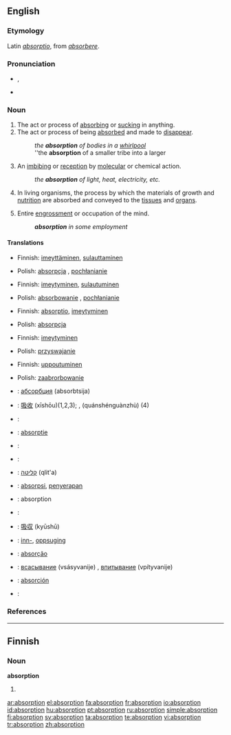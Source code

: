 ==English==

===Etymology===
Latin ''[[absorptio]]'', from ''[[absorbere]]''.

===Pronunciation===
*{{IPA|/əbˈzɔ:p.ʃən/}}, {{SAMPA|/@b"zO:p.S@n/}}
*{{audio|en-us-absorption.ogg|Audio (US)}}

===Noun===
{{en-noun}}

# The act or process of [[absorbing]] or [[sucking]] in anything.
# The act or process of being [[absorbed]] and made to [[disappear]].
#:''the '''absorption''' of bodies in a [[whirlpool]]''
#:''the '''absorption''' of a smaller tribe into a larger
# {{context|chemistry|physics}} An [[imbibing]] or [[reception]] by [[molecular]] or chemical action.
#:''the '''absorption''' of light, heat, electricity, etc.''
# {{physiology}} In living organisms, the process by which the materials of growth and [[nutrition]] are absorbed and conveyed to the [[tissue]]s and [[organ]]s.
# Entire [[engrossment]] or occupation of the mind.
#:'''''absorption''' in some employment''

====Translations====
{{trans-top|act or process of absorbing or sucking in anything}}
* Finnish: [[imeyttäminen]], [[sulauttaminen]]
{{trans-mid}}
* Polish: [[absorpcja]] {{f}}, [[pochłanianie]] {{n}}
{{trans-bottom}}

{{trans-top|act or process of being absorbed and made to disappear}}
* Finnish: [[imeytyminen]], [[sulautuminen]]
{{trans-mid}}
* Polish: [[absorbowanie]] {{n}}, [[pochłanianie]] {{n}}
{{trans-bottom}}

{{trans-top|chemistry, physics: imbibing or reception by molecular or chemical action}}
* Finnish: [[absorptio]], [[imeytyminen]]
{{trans-mid}}
* Polish: [[absorpcja]] {{f}}
{{trans-bottom}}

{{trans-top|physiology: process by which the materials of growth and nutrition are absorbed}}
* Finnish: [[imeytyminen]]
{{trans-mid}}
* Polish: [[przyswajanie]] {{n}}
{{trans-bottom}}

{{trans-top|entire occupation of the mind}}
* Finnish: [[uppoutuminen]]
{{trans-mid}}
* Polish: [[zaabrorbowanie]] {{n}}
{{trans-bottom}}

{{ttbc-top}}
* {{ttbc|Bulgarian}}: [[абсорбция]] (absorbtsija) {{f}}
* {{ttbc|Chinese}}: [[吸收]] (xīshōu)(1,2,3); {{t|cmn|全神貫注|sc=Hani|xs=Mandarin}}, {{t|cmn|全神贯注|sc=Hani|xs=Mandarin}} (quánshénguànzhù) (4)
* {{ttbc|Croatian}}: {{t-|hr|apsorpcija|f}}
* {{ttbc|Dutch}}: [[absorptie]] {{f}}
* {{ttbc|French}}: {{t+|fr|absorption|f}}
* {{ttbc|German}}: {{t-|de|Absorption|f}}
* {{ttbc|Hebrew}}: [[קליטה]] (qlit'a)
* {{ttbc|Indonesian}}: [[absorpsi]], [[serap|penyerapan]]
* {{ttbc|Interlingua}}: absorption
* {{ttbc|Italian}}: {{t+|it|assorbimento|m}}
{{ttbc-mid}}
* {{ttbc|Japanese}}: [[吸収]] (kyūshū)
* {{ttbc|Norwegian}}: [[inn-]], [[oppsuging]]
* {{ttbc|Portuguese}}: [[absorção]] {{f}}
* {{ttbc|Russian}}: [[всасывание]] (vsásyvanije) {{n}}, [[впитывание]] (vpítyvanije) {{n}}
* {{ttbc|Spanish}}: [[absorción]] {{f}}
* {{ttbc|Swedish}}: {{t+|sv|absorption|c}}
{{ttbc-bottom}}

===References===
{{R:Century 1911}}
{{R:Webster 1913}}

----

==Finnish==

===Noun===
'''absorption'''

# {{fi-form of|type=noun|case=genitive|pl=singular|[[absorptio]]}}

[[ar:absorption]]
[[el:absorption]]
[[fa:absorption]]
[[fr:absorption]]
[[io:absorption]]
[[id:absorption]]
[[hu:absorption]]
[[pt:absorption]]
[[ru:absorption]]
[[simple:absorption]]
[[fi:absorption]]
[[sv:absorption]]
[[ta:absorption]]
[[te:absorption]]
[[vi:absorption]]
[[tr:absorption]]
[[zh:absorption]]